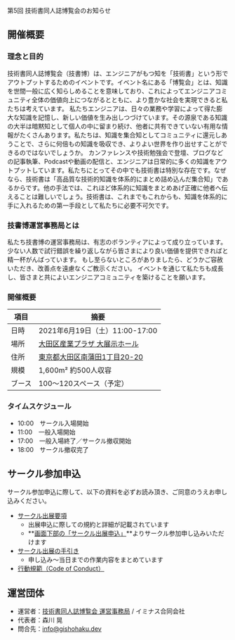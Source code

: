 
<SEO title="第5回 技術書同人誌博覧会のお知らせ"/>

<SectionHeader text="NEXT EVENT" pageHeader>
第5回 技術書同人誌博覧会のお知らせ
</SectionHeader>

<MdxContainer>

## 開催概要

### 理念と目的

技術書同人誌博覧会（技書博）は、エンジニアがもつ知を「技術書」という形でアウトプットするためのイベントです。イベント名にある「博覧会」とは、知識を世間一般に広く知らしめることを意味しており、これによってエンジニアコミュニティ全体の価値向上につながるとともに、より豊かな社会を実現できると私たちは考えています。
私たちエンジニアは、日々の業務や学習によって得た膨大な知識を記憶し、新しい価値を生み出しつづけています。その源泉である知識の大半は暗黙知として個人の中に留まり続け、他者に共有できていない有用な情報がたくさんあります。私たちは、知識を集合知としてコミュニティに還元しあうことで、さらに何倍もの知識を吸収でき、よりよい世界を作り出せすことができるのではないでしょうか。
カンファレンスや技術勉強会で登壇、ブログなどの記事執筆、Podcastや動画の配信と、エンジニアは日常的に多くの知識をアウトプットしています。私たちにとってその中でも技術書は特別な存在です。なぜなら、技術書は「高品質な技術的知識を体系的にまとめ詰め込んだ集合知」であるからです。他の手法では、これほど体系的に知識をまとめあげ正確に他者へ伝えることは難しいでしょう。技術書は、これまでもこれからも、知識を体系的に手に入れるための第一手段として私たちに必要不可欠です。

### 技書博運営事務局とは

私たち技書博の運営事務局は、有志のボランティアによって成り立っています。
少ない人数で試行錯誤を繰り返しながら皆さまにより良い価値を提供できればと精一杯がんばっています。
もし至らないところがありましたら、どうかご容赦いただき、改善点を遠慮なくご教示ください。
イベントを通じて私たちも成長し、皆さまと共によいエンジニアコミュニティを築けることを願います。

### 開催概要

項目 | 摘要
----- | -----
日時 | 2021年6月19日（土）11:00-17:00
場所 | [大田区産業プラザ 大展示ホール](https://www.pio-ota.net/access/)
住所 | [東京都大田区南蒲田1丁目20-20](https://goo.gl/maps/CxWkCqqSbmLjGuL36)
規模 | 1,600m²	約500人収容
ブース | 100～120スペース（予定）

### タイムスケジュール

- 10:00　サークル入場開始
- 11:00　一般入場開始
- 17:00　一般入場終了／サークル撤収開始
- 18:00　サークル撤収完了

## サークル参加申込

サークル参加申込に際して、以下の資料を必ずお読み頂き、ご同意のうえお申し込みください。

- [サークル出展要項](https://esa-pages.io/p/sharing/13039/posts/115/7fbe936149a836eac678.html)
    - 出展申込に際しての規約と詳細が記載されています
    - **[画面下部の「サークル出展申込」](https://esa-pages.io/p/sharing/13039/posts/115/7fbe936149a836eac678.html#%E3%82%B5%E3%83%BC%E3%82%AF%E3%83%AB%E5%87%BA%E5%B1%95%E7%94%B3%E8%BE%BC)**よりサークル参加申し込みいただけます
- [サークル出展の手引き](https://esa-pages.io/p/sharing/13039/posts/114/1bf5c92680752740142d.html)
    - 申し込み～当日までの作業内容をまとめています
- [行動規範（Code of Conduct）](https://esa-pages.io/p/sharing/13039/posts/13/4c6fe5c0f58bb4fb32cd.html)

## 運営団体

- 運営者：[技術書同人誌博覧会 運営事務局](https://gishohaku.dev/) / イミナス合同会社
- 代表者：森川 晃
- 問合先：[info@gishohaku.dev](mailto:info@gishohaku.dev)

</MdxContainer>
